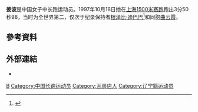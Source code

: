 {{Otheruses|姜波}}
{{Infobox sportsperson
| name                      = 姜波
| image                     = 
| image_size                = 
| alt                       = 
| caption                   = 
| real_name                 = 
| native_name               = 
| native_name_lang          = 
| romanizedname             = 
| english_name              = 
| birth_name                = 
| nickname                  = 
| nationality               = 
| ethnicity                 = 
| hometown                  = 
| citizenship               = 
| birth_date                = {{Birth date and age|year=1977|month=3|day=13}}
| birth_place               = 
| death_date                = 
| death_place               = 
| resting_place             = 
| resting_place_coordinates = 
| monuments                 = 
| residence                 = 
| education                 = 東北財經大學
| alma_mater                = 東北財經大學
| occupation                = 
| years_active              = 1994 -
| employer                  = 
| agent                     = 
| height                    = 
| weight                    = 
| spouse                    = {{marriage|白文濤|2003年11月}}
| life_partner              = 
| other_interests           = 
| website                   = 
| module                    = 
| country                   = 
| sport                     = 田徑
| disability                = 
| disability_class          = 
| rank                      = 
| event                     = 中長跑、長跑
| universityteam            = 
| collegeteam               = 
| league                    = 
| league_type               = 
| club                      = 
| team                      = 
| turnedpro                 = 
| partner                   = 
| former_partner            = 
| coach                     = 馬俊仁（1994年～2003年）
| retired                   = 
| coaching                  = 
| module2                   = 
| worlds                    = 
{{ubl
|'''1998年友好運動會'''：5000公尺第八名
|'''1998年友好運動會'''：10000公尺第九名
}}
| regionals                 = 
| nationals                 = 
{{ubl
|'''1995年中國城市運動會女子組'''：1500公尺第二名
|'''1995年中國城市運動會女子組'''：5000公尺第一名
|'''1997年中國全國運動會女子組'''：1500公尺第一名
|'''1997年中國全國運動會女子組'''：5000公尺第一名
}}
| olympics                  = 
| paralympics               = 
| highestranking            = 
| pb                        = 
{{ubl
 |'''1500公尺'''：3分50.98秒 （1997年）
 |'''3000公尺'''：9分33.76秒 （1999年）
 |'''5000公尺'''：14分28.09秒 （1997年 '''全國紀錄'''）
 |'''10000公尺'''：35分34.48秒 （1998年）
 |'''馬拉松'''：2小時32分18秒 （1995年）
}}
| medaltemplates            = 
| show-medals               = 
| module3                   = 
| updated                   = 2016年12月3日
}}
'''姜波'''{{BD|1977年|5月13日||，[[辽宁省|辽宁省]][[瓦房店市|瓦房店市]]}}是中国女子中长跑运动员。1997年10月18日她在[[上海|上海]][[1500米赛跑|1500米赛跑]]跑出3分50秒98，当时为全世界第二，仅次于纪录保持者[[根泽比·迪巴巴|根泽比·迪巴巴]]<ref>{{cite web |accessdate=9 September 2007 |url=http://www.iaaf.org/statistics/toplists/inout=O/ageGroup=N/season=0/gender=W/discipline=1500/legal=A/index.html |title=IAAF Top Lists - 1500 Metres women |publisher=[[International_Association_of_Athletics_Federations|IAAF]] |archivedate=2007-09-16 |archiveurl=https://web.archive.org/web/20070916111038/http://www.iaaf.org/statistics/toplists/inout%3DO/ageGroup%3DN/season%3D0/gender%3DW/discipline%3D1500/legal%3DA/index.html |url-status=dead }}</ref>和同胞[[曲云霞|曲云霞]]。

== 參考資料 ==
{{Reflist}}

== 外部連結 ==
*{{IAAF name|110030}}

{{authority control}}

{{DEFAULTSORT:J}}

[[Category:姜姓|B]]
[[Category:中国长跑运动员|Category:中国长跑运动员]]
[[Category:瓦房店人|Category:瓦房店人]]
[[Category:辽宁籍运动员|Category:辽宁籍运动员]]